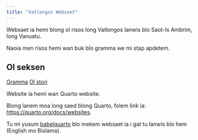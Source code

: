 ```yaml
---
title: "Vatlongos Websaet"
---
```


Websaet ia hemi blong ol risos long Vatlongos lanwis blo Saot-Is Ambrim, long Vanuatu.

Naoia men risos hemi wan buk blo gramma we mi stap apdetem.

## Ol seksen {.unnumbered .unlisted}

[Gramma](grammar.qmd)
[Ol stori](stories.qmd)

Website ia hemi wan Quarto website.

Blong lanem moa long saed blong Quarto, folem link ia: <https://quarto.org/docs/websites>.

Tu mi yusum [babelquarto](https://docs.ropensci.org/babelquarto/) blo mekem websaet ia i gat tu lanwis blo hem (English mo Bislama).

